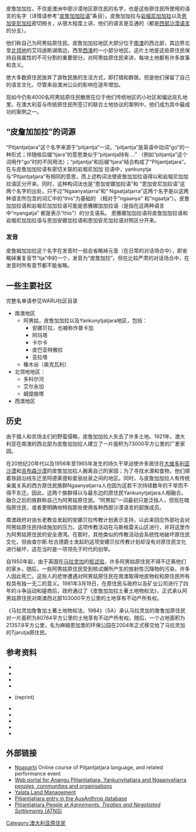 {{dead end|time=2015-10-26T08:52:55+00:00}}
{{no footnotes|time=2015-10-26T08:52:55+00:00}}
{{Infobox Ethnic group
| group      = Pitjantjatjara
| population =
| region1    = {{Flag|Australia}}
| pop1       =
| ref1       =
| region2    = [[中澳大利亞|中澳]]:
| pop2       = 约 4,000
| ref2       =
| region3    = 南澳br> [[北领地|北领地]]
| pop3       =
| ref3       =
| region4    =
| pop4       =
| ref4       =
| region5    = [[阿男姑_皮詹加加拉_岩库尼加加拉|阿男姑 皮詹加加拉 岩库尼加加拉]]
| pop5       =
| ref5       =
| languages  = [[Pitjantjatjara_language|皮詹加加拉语]]
| religions  = [[基督教|基督教]] & [[Australian_Aboriginal_mythology|澳洲传统神话]]
| related    = [[娜安尼雅加拉|娜安尼雅加拉]], [[岩库尼加加拉|岩库尼加加拉]]
| footnotes  =
}}

皮詹加加拉，不仅是澳洲中部沙漠地区原住民的名字，也是这些原住民所使用的语言的名字（详情请参考“[[皮詹加加拉语|皮詹加加拉语]]”条目）。皮詹加加拉与[[岩堀尼加加拉|岩堀尼加加拉]]以及[[恩加安尼加拉|恩加安尼加拉]]密切相关，从很大程度上讲，他们的语言是互通的（都是[[西部沙漠语言|西部沙漠语言]]的分支）。

他们称自己为阿男姑原住民。皮詹加加拉地区大部分位于[[南澳大利亚州|南澳]]的西北部，其边界北至[[北领地|北领地]]的艾玛迪斯湖南边，西至[[西澳|西澳]]的一小部分地区。这片土地是这些原住民保持自我属性的不可分割的重要部分。对阿男姑原住民来讲，每块土地都有许多故事和含义。

绝大多数原住民放弃了游牧民族的生活方式，即打猎和群居。但是他们保留了自己的语言文化，尽管来自澳洲公众的影响在逐年增加。

现如今仍有4000名阿男姑原住民散居在位于他们传统地区的小社区和偏远驻扎地里。在澳大利亚与传统原住民所签订的联合土地协议的案例中，他们成为其中最成功的案例之一。

== “皮詹加加拉”的词源 ==
 
“Pitjantjatjara”这个名字来源于“pitjantja”一词，“pitjantja”是英语中动词“go”的一种形式；伴随格后缀“tjara”的意思类似于“pitjantja持有….”
（例如“pitjantja”这个词用作“go”时的不同用法）；“pitjantja”和后缀“tjara”结合构成了“Pitjantjatjara”。在与皮詹加加拉语有密切关联的岩堀尼加加
拉语中，yankunytja与“Pitjantjatjara”有相同的意思，而上述构词法使皮詹加加拉语得以和岩堀尼加加拉语区分开来。同时，这种构词法也是“恩加安娜加拉语”和
“恩加安尼加拉语”这两个名字的出处，只不过“Ngaanyatjarra”和“ Ngaatjatjarra”这两个名字是以这两种语言所包含的词汇中的“this”为基础的
（相对于"ngaanya" 和“ngaatja”）。皮詹加加拉语和岩堀尼加加拉语可能是恩雅娜加加拉语（是指在这两种语言中“nyangatja” 都是表示“this”）的分支语系。
恩雅娜加加拉语将皮詹加加拉语和岩堀尼加加拉语与恩加安娜加拉语和恩加安尼加拉语对照区分开来。

=== 发音 ===
皮詹姆加加拉这个名字在发音时一般会省略掉元音（在日常的对话场合中），即省略掉重复音节“tja”中的一个，发音为“皮詹加拉”。但在比较严肃的对话场合中，在发音时所有音节都不能省略。

==一些主要社区==
完整名单请参见WARU社区目录
*南澳地区
**阿男姑，皮詹加加拉以及Yankunytjatjara地区，包括：
***安娜贝拉，也被称作普卡加
***阿玛塔
***卡尔卡
***皮巴亚特雅拉
***亚拉塔
**橡木谷（奥克瓦利）
*北领地地区：
**多科尔河
**艾尔永加
**姆提曲塔
*西澳地区

==历史==
由于猎人和农场主们的野蛮侵略，皮詹加加拉人失去了许多土地。1921年，澳大利亚在南澳的西北部为皮詹加加拉人建立了一片面积为73000平方公里的广袤家园。

在20世纪20年代以及1956年至1965年发生的持久干旱迫使许多居住在[[大维多利亚沙漠|大维多利亚沙漠]]和[[吉布森沙漠|吉布森沙漠]]的皮詹加加拉人搬离自己的家园；为了寻找水源和食物，他们顺着铁路沿线东迁至阿德莱德和爱丽丝泉之间的地区。同时，与皮詹加加拉人有传统亲属关系的西方原住民族群Ngaanyatjarra人也因为这若干次持续数年的干旱而不得不东迁。因此，这两个族群得以与最东边的原住民Yankunytjatjara人相融合。融合之后的族群称自己为阿男姑原住民。“阿男姑”一词最初只是泛指人，但现在暗指原住民，或者更明确地特指那些使用各种西部沙漠语言的部族成员。

南澳政府对由长老教会发起的安娜贝拉传教计划表示支持，以此来回应外部社会对阿男姑原住民持续施加的压力。这项传教活动在马斯格雷夫山区进行，并将这里作为阿男姑原住民的安全港湾。在那时，其他类似的传教活动会系统性地破坏原住民文化，但由查尔斯.杜古德爵士发起的这项安娜贝拉传教计划却没有对原住民文化进行破坏，这在当时是一项领先于时代的创举。

自1950年起，由于英国在[[马拉灵加|马拉灵加]]的[[核试验|核试验]]，许多阿男姑原住民不得不迁离他们的家乡。随后，一些阿男姑原住民受到核试爆所产生的放射性沉降物的污染，许多人因此死亡。这些人的悲惨遭遇对阿男姑原住民在南澳取得地皮物权和原住民所有权具有独一无二的意义。1981年3月19日，在原住民与政府以及矿业公司进行了四年的斗争运动和磋商后，政府通过了《皮詹加加拉土著土地物权法》，正式承认阿男姑原住民对南澳西北部103000平方公里的土地享有不动产所有权。

《马拉灵加詹鲁加土著土地物权法，1984》（SA）承认马拉灵加的詹鲁加原住民对一片面积为80764平方公里的土地享有不动产所有权。随后，一个占地面积为21357.8平方公里，名为麻姆恩加里的环保公园在2004年正式移交给了马拉灵加的Tjarutja原住民。

==参考资料==
{{reflist}}

* {{Cite book |last=Duguid |first=Charles |year=1972 |title=Doctor and the Aborigines |url=https://archive.org/details/doctoraborigines0000dugu |publisher=Rigby |isbn=0-85179-411-4}}
* {{Cite book |last1=Glass |first1=Amee |last2=Hackett |first2=Dorothy |year=1979 |title=Ngaanyatjarra texts. New Revised edition of Pitjantjatjara texts (1969) |publisher=Australian Institute of Aboriginal Studies |location=Canberra |isbn=0-391-01683-0}}
* {{Cite book |last=Goddard |first=Cliff |year=1996 |title=Pitjantjatjara/Yankunytjatjara to English Dictionary |publisher=IAD Press |location=Alice Springs |isbn=0-949659-91-6}}
* {{Cite book |last=Goddard |first=Cliff |year=1985 |title=A Grammar of Yankunytjatjara |publisher=Institute for Aboriginal Develoepment Press |isbn=0-949659-32-0}}
* {{Cite book |last=Hilliard |first=Winifred M. |year=1968 |title=The People in Between: The Pitjantjatjara People of Ernabella |publisher=Seal Books |year=1976 |isbn=0-7270-0159-0 }} (reprint)
* {{Cite book |last=Isaacs |first=Jennifer |year=1992 |title=Desert Crafts: Anangu Maruku Punu |publisher=Doubleday |isbn=0-86824-474-0}}
* {{Cite book |last=Kavanagh |first=Maggie |year=1990 |title=Minyma Tjuta Tjunguringkula Kunpuringanyi: Women Growing Strong Together |publisher=Ngaanyatjarra, Pitjantjatjara, Yankunytjatjara Women's Council 1980-1990 |isbn=0-646-02068-4}}
* {{Cite book |last1=Toyne |first1=Phillip |last2=Vachon |first2=Daniel |year=1984 |title=Growing Up the Country: The Pitjantjatjara struggle for their land |publisher=Penguin Books |isbn=0-14-007641-7}}
* {{Cite book |last1=Wallace |first1=Phil |last2=Wallace |first2=Noel |year=1977 |title=Killing Me Softly: The Destruction of a Heritage |publisher=Thomas Nelson |location=Melbourne |isbn=0-17-005153-6}}
* {{Cite book |last1=Woenne-Green |first1=Susan |last2=Johnston |first2=Ross |last3=Sultan |first3=Ros |last4=Wallis |first4=Arnold |year=1993 |title=Competing Interests: Aboriginal Participation in National Parks and Conservation Reserves in Australia - A Review |publisher=Australian Conservation Foundation |location=Fitzroy, Victoria |isbn=0-85802-113-7}}

==外部链接==
*[http://www.ngapartji.org/ Ngapartji] {{Wayback|url=http://www.ngapartji.org/ |date=20171010040948 }} Online course of Pitjantjatjara language, and related performance event
*[http://waru.org Web portal for Anangu Pitjantjatjara, Yankunytjatjara and Ngaanyatjarra peoples, communities and organisations] {{Wayback|url=http://waru.org/ |date=20210223080403 }}
*[https://web.archive.org/web/20060520172444/http://www.yalata.org/ Yalata Land Management]
*[http://www.ausanthrop.net/resources/ausanthrop_db/detail.php?id_search=457 Pitjantjatjara entry in the AusAnthrop database] {{Wayback|url=http://www.ausanthrop.net/resources/ausanthrop_db/detail.php?id_search=457 |date=20060629020105 }}
*[http://www.atns.net.au/agreement.asp?EntityID=892 Pitjantjatjara People at ''Agreements, Treaties and Negotiated Settlements'' (ATNS)] {{Wayback|url=http://www.atns.net.au/agreement.asp?EntityID=892 |date=20160303232901 }}

[[Category:澳大利亚原住民|Category:澳大利亚原住民]]